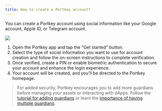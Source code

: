 ```yaml
---
title: How to create a Portkey account?
---
```


You can create a Portkey account using social information like your Google account, Apple ID, or Telegram account.

<img src="/img/Create-account.png" />

1. Open the Portkey app and tap the "Get started" button.
2. Select the type of social information you want to use for account creation and follow the on-screen instructions to complete verification.
3. Once verified, create a PIN or enable biometric authentication to secure your account and enhance the login experience.
4. Your account will be created, and you'll be directed to the Portkey homepage.

> For added security, Portkey encourages you to add more guardians before managing your assets or interacting with dApps. Follow the [tutorial for adding guardians](/docs/How-to-add-or-remove-guardians "") or learn the [importance of having multiple guardians](/docs/What-is-security-detection "").
